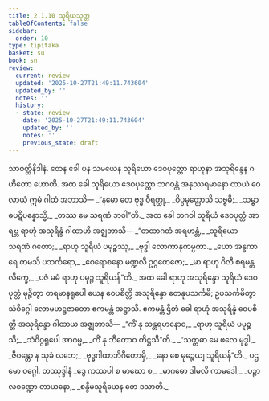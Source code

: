 ```yaml
---
title: 2.1.10 သူရိယသုတ္တ
tableOfContents: false
sidebar:
  order: 10
type: tipitaka
basket: su
book: sn
review:
  current: review
  updated: '2025-10-27T21:49:11.743604'
  updated_by: ''
  notes: ''
  history:
  - state: review
    date: '2025-10-27T21:49:11.743604'
    updated_by: ''
    notes: ''
    previous_state: draft
---
```



<ReviewStatus review={frontmatter.review} showDetails={true} />

<HypothesisAnnotation frontmatter={frontmatter} />

<DynamicBreadcrumb />

<Division number="91" book="sn" e="ch" v="18" p="295">

<Paragraph number="419" book="sn">
သာဝတ္ထိနိဒါနံ. တေန ခေါ ပန သမယေန သူရိယော ဒေဝပုတ္တော ရာဟုနာ အသုရိန္ဒေန ဂဟိတော ဟောတိ. အထ ခေါ သူရိယော ဒေဝပုတ္တော ဘဂဝန္တံ အနုဿရမာနော တာယံ ဝေလာယံ ဣမံ ဂါထံ အဘာသိ—
</Paragraph>

<Paragraph number="420" type="verses" book="sn">
_“နမော တေ ဗုဒ္ဓ ဝီရတ္ထု,_  
_ဝိပ္ပမုတ္တောသိ သဗ္ဗဓိ;_  
_သမ္ဗာဓပဋိပန္နောသ္မိ,_  
_တဿ မေ သရဏံ ဘဝါ”တိ._  

</Paragraph>

<Paragraph number="421" book="sn">
အထ ခေါ ဘဂဝါ သူရိယံ ဒေဝပုတ္တံ အာရဗ္ဘ ရာဟုံ အသုရိန္ဒံ ဂါထာဟိ အဇ္ဈဘာသိ—
</Paragraph>

<Paragraph number="422" type="verses" book="sn">
_“တထာဂတံ အရဟန္တံ,_  
_သူရိယော သရဏံ ဂတော;_  
_ရာဟု သူရိယံ ပမုဉ္စဿု,_  
_ဗုဒ္ဓါ လောကာနုကမ္ပကာ._  

</Paragraph>

<Paragraph number="423" type="verses" book="sn">
_ယော အန္ဓကာရေ တမသိ ပဘင်္ကရော,_  
_ဝေရောစနော မဏ္ဍလီ ဥဂ္ဂတေဇော;_  
_မာ ရာဟု ဂိလီ စရမန္တလိက္ခေ,_  
_ပဇံ မမံ ရာဟု ပမုဉ္စ သူရိယန်”တိ._  

</Paragraph>

<Paragraph number="424" book="sn">
အထ ခေါ ရာဟု အသုရိန္ဒော သူရိယံ ဒေဝပုတ္တံ မုဉ္စိတွာ တရမာနရူပေါ ယေန ဝေပစိတ္တိ အသုရိန္ဒော တေနုပသင်္ကမိ; ဥပသင်္ကမိတွာ သံဝိဂ္ဂေါ လောမဟဋ္ဌဇာတော ဧကမန္တံ အဋ္ဌာသိ. ဧကမန္တံ ဌိတံ ခေါ ရာဟုံ အသုရိန္ဒံ ဝေပစိတ္တိ အသုရိန္ဒော ဂါထာယ အဇ္ဈဘာသိ—
</Paragraph>

<Paragraph number="425" type="verses" book="sn">
_“ကိံ နု သန္တရမာနောဝ,_  
_ရာဟု သူရိယံ ပမုဉ္စသိ;_  
_သံဝိဂ္ဂရူပေါ အာဂမ္မ,_  
_ကိံ နု ဘီတောဝ တိဋ္ဌသီ”တိ._  

</Paragraph>

<Paragraph number="426" type="verses" book="sn">
_“သတ္တဓာ မေ ဖလေ မုဒ္ဓါ,_  
_ဇီဝန္တော န သုခံ လဘေ;_  
_ဗုဒ္ဓဂါထာဘိဂီတောမှိ,_  
_နော စေ မုဉ္စေယျ သူရိယန်”တိ._  


</Paragraph>
</Division>

<Paragraph number="427" type="center" book="sn">
ပဌမော ဝဂ္ဂေါ.



</Paragraph>

<Paragraph number="428" type="center" book="sn">
တဿုဒ္ဒါနံ


</Paragraph>

<Paragraph number="429" type="verses" book="sn">
_ဒွေ ကဿပါ စ မာဃော စ,_  
_မာဂဓော ဒါမလိ ကာမဒေါ;_  
_ပဉ္စာလစဏ္ဍော တာယနော,_  
_စန္ဒိမသူရိယေန တေ ဒသာတိ._
</Paragraph>